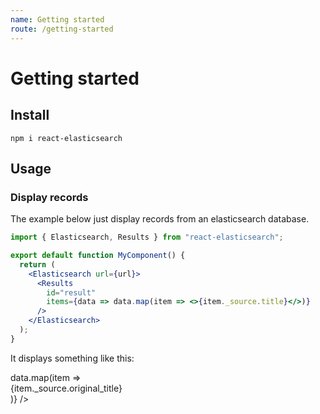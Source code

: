 ```yaml
---
name: Getting started
route: /getting-started
---
```



# Getting started

## Install

```
npm i react-elasticsearch
```

## Usage

### Display records

The example below just display records from an elasticsearch database.

```jsx
import { Elasticsearch, Results } from "react-elasticsearch";

export default function MyComponent() {
  return (
    <Elasticsearch url={url}>
      <Results
        id="result"
        items={data => data.map(item => <>{item._source.title}</>)}
      />
    </Elasticsearch>
  );
}
```

It displays something like this:


<Playground>
<Elasticsearch url={conf.url} headers={conf.headers}>
  <Results
    id="result"
    items={data => data.map(item => <div>{item._source.original_title}</div>)}
  />
</Elasticsearch>
</Playground>
